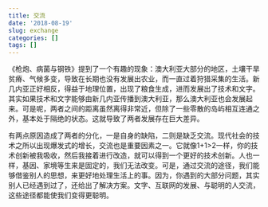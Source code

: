 ```yaml
---
title: 交流
date: '2018-08-19'
slug: exchange
categories: []
tags: []
---
```


《枪炮、病菌与钢铁》提到了一个有趣的现象：澳大利亚大部分的地区，土壤干旱贫瘠、气候多变，导致在长期也没有发展出农业，而一直过着狩猎采集的生活。新几内亚正好相反，得益于地理位置，出现了粮食生成，进而发展出了技术和文字。其实如果技术和文字能够由新几内亚传播到澳大利亚，那么澳大利亚也会发展起来。可是呢，两者之间的距离虽然离得非常近，但除了一些零散的岛屿相互连通之外，基本处于隔绝的状态。这就导致了两者发展存在巨大差异。

有两点原因造成了两者的分化，一是自身的缺陷，二则是缺乏交流。现代社会的技术之所以出现爆发式的增长，交流也是重要因素之一。它就像1+1>2一样，你的技术创新被我吸收，然后我接着进行改造，就可以得到一个更好的技术创新。人也一样，基因、家境等生来是固定的，我们无法改变。可是，通过交流的途径，我们能够借鉴别人的思想，来更好地处理生活上的事。因为，你遇到的大部分问题，其实别人已经遇到过了，还给出了解决方案。文字、互联网的发展、与聪明的人交流，这些途径都能使我们变得更聪明。
